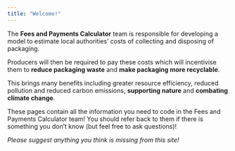 ```yaml
---
title: "Welcome!"
---
```


The **Fees and Payments Calculator** team is responsible for developing a model to estimate local authorities’ costs of collecting and disposing of packaging.

Producers will then be required to pay these costs which will incentivise them to **reduce packaging waste** and **make packaging more recyclable**.

This brings many benefits including greater resource efficiency, reduced pollution and reduced carbon emissions, **supporting nature** and **combating climate change**.

These pages contain all the information you need to code in the Fees and Payments Calculator team! You should refer back to them if there is something you don't know (but feel free to ask questions)!

*Please suggest anything you think is missing from this site!*